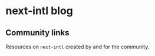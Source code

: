 
# next-intl blog

<div className="flex flex-col gap-4 py-8">
  <CommunityLink
    href="/blog/date-formatting-nextjs"
    title="Safe date formatting in Next.js"
    date="Sep 19, 2024"
    author="By Jan Amann"
  />
  <CommunityLink
    href="/blog/next-intl-3-0"
    title="next-intl 3.0"
    date="Nov 14, 2023"
    author="By Jan Amann"
  />
  <CommunityLink
    href="/blog/translations-outside-of-react-components"
    title="How (not) to use translations outside of React components"
    date="Apr 21, 2023"
    author="By Jan Amann"
  />
</div>

## Community links

Resources on `next-intl` created by and for the community.

<div className="flex flex-col gap-4 py-8">
  <CommunityLink
    href="https://crowdin.com/blog/2024/02/19/next-js-internationalization"
    title="Next.js i18n: Going international with next-intl"
    date="Feb 19, 2024"
    author="By Jan Amann for Crowdin"
    target="_blank"
    type="article"
  />
  <CommunityLink
    href="https://www.youtube.com/watch?v=pKolfZFW3gs"
    title="Next.js 13 App Directory & i18n - Full Tutorial"
    date="May 22, 2023"
    author="By Tuomo Kankaanpää"
    target="_blank"
    type="video"
  />
  <CommunityLink
    href="https://www.smashingmagazine.com/2023/03/internationalization-nextjs-13-react-server-components/"
    title="Internationalization in Next.js 13 with React Server Components"
    date="Mar 16, 2023"
    author="By Jan Amann for Smashing Magazine"
    target="_blank"
    type="article"
  />
  <CommunityLink
    href="https://noahflk.com/blog/multilang-next-app"
    title="Adding internationalization to a Next.js app"
    date="Nov 22, 2022"
    author="By @noahflk"
    target="_blank"
    type="article"
  />
  <CommunityLink
    href="https://buttercms.com/blog/nextjs-localization/"
    title="Next.js Localization: How to Build a Multilingual Website with next-intl"
    date="Nov 4, 2021"
    author="By Nirmalya Ghosh for ButterCMS"
    target="_blank"
    type="article"
  />
  <CommunityLink
    href="https://www.thisdot.co/blog/next-js-adding-localization-with-next-intl"
    title="Next.js: Adding Localization with next-intl"
    date="Jul 28, 2021"
    author="By Morgan Worrell for This Dot Labs"
    target="_blank"
    type="article"
  />
  <CommunityLink
    href="https://www.youtube.com/watch?v=uDXyk1ZgLK0"
    title="Internationalization (i18n) in NextJS apps using next-intl"
    date="Jun 28, 2021"
    author="By Dillion Megida"
    target="_blank"
    type="video"
  />
</div>
